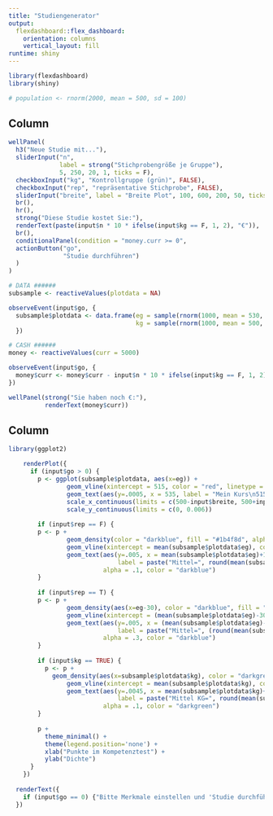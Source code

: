 ```yaml
---
title: "Studiengenerator"
output: 
  flexdashboard::flex_dashboard:
    orientation: columns
    vertical_layout: fill
runtime: shiny
---
```

<style>
/* NO NAVBAR HEADER */
body {
  padding-top: 0px;
}

.navbar {
  visibility: hidden;
  }
  
.section.sidebar {
 top: 0;
 }
</style>
```r
library(flexdashboard)
library(shiny)

# population <- rnorm(2000, mean = 500, sd = 100)
```

Column {.sidebar}
-----------------------------------------------------------------------
```r
wellPanel(
  h3("Neue Studie mit..."),
  sliderInput("n", 
              label = strong("Stichprobengröße je Gruppe"), 
              5, 250, 20, 1, ticks = F),
  checkboxInput("kg", "Kontrollgruppe (grün)", FALSE),
  checkboxInput("rep", "repräsentative Stichprobe", FALSE),
  sliderInput("breite", label = "Breite Plot", 100, 600, 200, 50, ticks = F),
  br(),
  hr(),
  strong("Diese Studie kostet Sie:"),
  renderText(paste(input$n * 10 * ifelse(input$kg == F, 1, 2), "€")),
  br(),
  conditionalPanel(condition = "money.curr >= 0",
  actionButton("go",
               "Studie durchführen")
  )
)

# DATA ######
subsample <- reactiveValues(plotdata = NA)

observeEvent(input$go, {
  subsample$plotdata <- data.frame(eg = sample(rnorm(1000, mean = 530, sd = 200), size = input$n),
                                   kg = sample(rnorm(1000, mean = 500, sd = 200), size = input$n))
  })

# CASH ######
money <- reactiveValues(curr = 5000)

observeEvent(input$go, {
  money$curr <- money$curr - input$n * 10 * ifelse(input$kg == F, 1, 2)
})

wellPanel(strong("Sie haben noch €:"),
          renderText(money$curr))
```

Column 
-----------------------------------------------------------------------


```r
library(ggplot2)

    renderPlot({
      if (input$go > 0) {
        p <- ggplot(subsample$plotdata, aes(x=eg)) +
                geom_vline(xintercept = 515, color = "red", linetype = "dashed", size = 2, alpha = .3) +
                geom_text(aes(y=.0005, x = 535, label = "Mein Kurs\n515 Punkte"), color = "red", alpha = .05) +
                scale_x_continuous(limits = c(500-input$breite, 500+input$breite)) +
                scale_y_continuous(limits = c(0, 0.006))
        
        if (input$rep == F) {
        p <- p +
                geom_density(color = "darkblue", fill = "#1b4f8d", alpha = .2) +
                geom_vline(xintercept = mean(subsample$plotdata$eg), color = "darkblue") +
                geom_text(aes(y=.005, x = mean(subsample$plotdata$eg)+15, 
                              label = paste("Mittel=", round(mean(subsample$plotdata$eg)))), 
                          alpha = .1, color = "darkblue")
        }
        
        if (input$rep == T) {
        p <- p +
                geom_density(aes(x=eg-30), color = "darkblue", fill = "#1b4f8d", alpha = .2) +
                geom_vline(xintercept = (mean(subsample$plotdata$eg)-30), color = "darkblue") +
                geom_text(aes(y=.005, x = (mean(subsample$plotdata$eg)-15), 
                              label = paste("Mittel=", (round(mean(subsample$plotdata$eg))-30))), 
                          alpha = .3, color = "darkblue")
        }
        
        if (input$kg == TRUE) {
          p <- p +
            geom_density(aes(x=subsample$plotdata$kg), color = "darkgreen", fill = "green", alpha = .2) +
                geom_vline(xintercept = mean(subsample$plotdata$kg), color = "darkgreen") +
                geom_text(aes(y=.0045, x = mean(subsample$plotdata$kg)+20, 
                              label = paste("Mittel KG=", round(mean(subsample$plotdata$kg)))), 
                          alpha = .1, color = "darkgreen")
        }
        
        p + 
          theme_minimal() +
          theme(legend.position='none') +
          xlab("Punkte im Kompetenztest") +
          ylab("Dichte")
      }
    })
    
  renderText({
    if (input$go == 0) {"Bitte Merkmale einstellen und 'Studie durchführen' drücken!"}
  })

```

